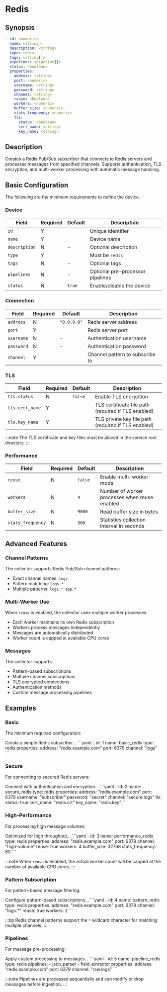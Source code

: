 # Redis

## Synopsis

```yaml
- id: <numeric>
  name: <string>
  description: <string>
  type: redis
  tags: <string[]>
  pipelines: <pipeline[]>
  status: <boolean>
  properties:
    address: <string>
    port: <numeric>
    username: <string>
    password: <string>
    channel: <string>
    reuse: <boolean>
    workers: <numeric>
    buffer_size: <numeric>
    stats_frequency: <numeric>
    tls:
      status: <boolean>
      cert_name: <string>
      key_name: <string>
```

## Description

Creates a Redis Pub/Sub subscriber that connects to Redis servers and processes messages from specified channels. Supports authentication, TLS encryption, and multi-worker processing with automatic message handling.

## Basic Configuration

The following are the minimum requirements to define the device.

### Device

|Field|Required|Default|Description|
|---|---|---|---|
|`id`|Y||Unique identifier|
|`name`|Y||Device name|
|`description`|N|-|Optional description|
|`type`|Y||Must be `redis`|
|`tags`|N|-|Optional tags|
|`pipelines`|N|-|Optional pre-processor pipelines|
|`status`|N|`true`|Enable/disable the device|

### Connection

|Field|Required|Default|Description|
|---|---|---|---|
|`address`|N|`"0.0.0.0"`|Redis server address|
|`port`|Y||Redis server port|
|`username`|N|-|Authentication username|
|`password`|N|-|Authentication password|
|`channel`|Y||Channel pattern to subscribe to|

### TLS

|Field|Required|Default|Description|
|---|---|---|---|
|`tls.status`|N|`false`|Enable TLS encryption|
|`tls.cert_name`|Y||TLS certificate file path (required if TLS enabled)|
|`tls.key_name`|Y||TLS private key file path (required if TLS enabled)|

:::note
The TLS certificate and key files must be placed in the service root directory.
:::

### Performance

|Field|Required|Default|Description|
|---|---|---|---|
|`reuse`|N|`false`|Enable multi-worker mode|
|`workers`|N|`4`|Number of worker processes when reuse enabled|
|`buffer_size`|N|`9000`|Read buffer size in bytes|
|`stats_frequency`|N|`300`|Statistics collection interval in seconds|

## Advanced Features

### Channel Patterns

The collector supports Redis Pub/Sub channel patterns:
- Exact channel names: `logs`
- Pattern matching: `logs.*`
- Multiple patterns: `logs.* app.*`

### Multi-Worker Use

When `reuse` is enabled, the collector uses multiple worker processes:
- Each worker maintains its own Redis subscription
- Workers process messages independently
- Messages are automatically distributed
- Worker count is capped at available CPU cores

### Messages

The collector supports:
- Pattern-based subscriptions
- Multiple channel subscriptions
- TLS encrypted connections
- Authentication methods
- Custom message processing pipelines

## Examples

### Basic

The minimum required configuration:

<ExampleGrid>
  <CommentCol>
    Create a simple Redis subscriber...
  </CommentCol>
  <CodeCol>
    ```yaml
    - id: 1
      name: basic_redis
      type: redis
      properties:
        address: "redis.example.com"
        port: 6379
        channel: "logs"
    ```
  </CodeCol>
</ExampleGrid>

### Secure

For connecting to secured Redis servers:

<ExampleGrid>
  <CommentCol>
    Connect with authentication and encryption...
  </CommentCol>
  <CodeCol>
    ```yaml
    - id: 2
      name: secure_redis
      type: redis
      properties:
        address: "redis.example.com"
        port: 6379
        username: "subscriber"
        password: "secret"
        channel: "secure.logs"
        tls:
          status: true
          cert_name: "redis.crt"
          key_name: "redis.key"
    ```
  </CodeCol>
</ExampleGrid>

### High-Performance

For processing high message volumes:

<ExampleGrid>
  <CommentCol>
    Optimized for high throughput...
  </CommentCol>
  <CodeCol>
    ```yaml
    - id: 3
      name: performance_redis
      type: redis
      properties:
        address: "redis.example.com"
        port: 6379
        channel: "high-volume"
        reuse: true
        workers: 4
        buffer_size: 32768
        stats_frequency: 60
    ```
  </CodeCol>
</ExampleGrid>

:::note
When `reuse` is enabled, the actual worker count will be capped at the number of available CPU cores.
:::

### Pattern Subscription

For pattern-based message filtering:

<ExampleGrid>
  <CommentCol>
    Configure pattern-based subscriptions...
  </CommentCol>
  <CodeCol>
    ```yaml
    - id: 4
      name: pattern_redis
      type: redis
      properties:
        address: "redis.example.com"
        port: 6379
        channel: "logs.*"
        reuse: true
        workers: 2
    ```
  </CodeCol>
</ExampleGrid>

:::tip
Redis channel patterns support the `*` wildcard character for matching multiple channels.
:::

### Pipelines

For message pre-processing:

<ExampleGrid>
  <CommentCol>
    Apply custom processing to messages...
  </CommentCol>
  <CodeCol>
    ```yaml
    - id: 5
      name: pipeline_redis
      type: redis
      pipelines:
        - json_parser
        - field_extractor
      properties:
        address: "redis.example.com"
        port: 6379
        channel: "raw.logs"
    ```
  </CodeCol>
</ExampleGrid>

:::note
Pipelines are processed sequentially and can modify or drop messages before ingestion.
:::
